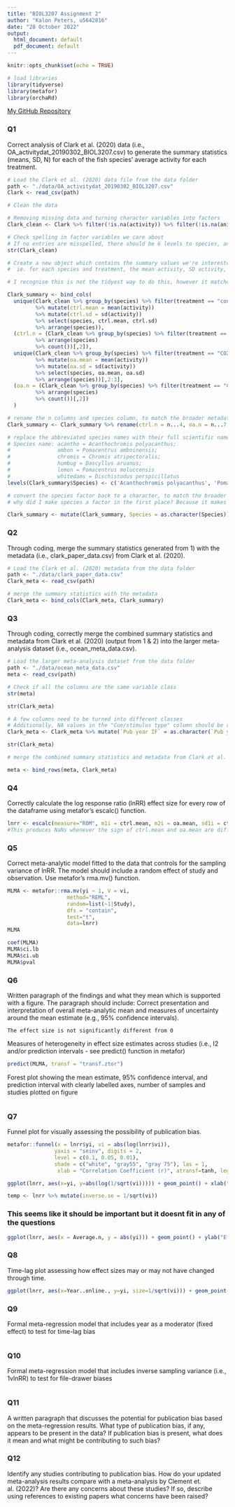 ```yaml
---
title: "BIOL3207 Assignment 2"
author: "Kalon Peters, u5642816"
date: "28 October 2022"
output:
  html_document: default
  pdf_document: default
---
```


```r
knitr::opts_chunk$set(echo = TRUE)
```

```r
# load libraries
library(tidyverse)
library(metafor)
library(orchaRd)
```

[My GitHub Repository](https://github.com/kpet0008/u5642816_Biol3207_Assignment_2)

### Q1
Correct analysis of Clark et al. (2020) data (i.e., OA_activitydat_20190302_BIOL3207.csv) to generate the summary statistics (means, SD, N) for each of the fish species’ average activity for each treatment.
```r
# Load the Clark et al. (2020) data file from the data folder
path <- "./data/OA_activitydat_20190302_BIOL3207.csv"
Clark <- read_csv(path)
```

```r
# Clean the data

# Removing missing data and turning character variables into factors
Clark_clean <- Clark %>% filter(!is.na(activity)) %>% filter(!is.na(animal_id)) %>% mutate(across(where(is.character), factor))

# Check spelling in factor variables we care about
# If no entries are misspelled, there should be 6 levels to species, and 2 to treatment
str(Clark_clean)

```

```r
# Create a new object which contains the summary values we're interested in
#  ie. for each species and treatment, the mean activity, SD activity, and n

# I recognise this is not the tidyest way to do this, however it matches the format of the metadata data set

Clark_summary <- bind_cols(
  unique(Clark_clean %>% group_by(species) %>% filter(treatment == "control") 
         %>% mutate(ctrl.mean = mean(activity)) 
         %>% mutate(ctrl.sd = sd(activity)) 
         %>% select(species, ctrl.mean, ctrl.sd) 
         %>% arrange(species)), 
  (ctrl.n = (Clark_clean %>% group_by(species) %>% filter(treatment == "control") 
         %>% arrange(species)
         %>% count())[,2]), 
  unique(Clark_clean %>% group_by(species) %>% filter(treatment == "CO2") 
         %>% mutate(oa.mean = mean(activity)) 
         %>% mutate(oa.sd = sd(activity)) 
         %>% select(species, oa.mean, oa.sd) 
         %>% arrange(species))[,2:3], 
  (oa.n = (Clark_clean %>% group_by(species) %>% filter(treatment == "CO2") 
         %>% arrange(species) 
         %>% count())[,2])
  )

# rename the n columns and species column, to match the broader metadata data set used later
Clark_summary <- Clark_summary %>% rename(ctrl.n = n...4, oa.n = n...7, Species = species)

# replace the abbreviated species names with their full scientific names, to match the broader metadata data set used later
# Species name: acantho = Acanthochromis polyacanthus; 
#               ambon = Pomacentrus amboinensis; 
#               chromis = Chromis atripectoralis; 
#               humbug = Dascyllus aruanus; 
#               lemon = Pomacentrus moluccensis	
#               whitedams = Dischistodus perspicillatus
levels(Clark_summary$Species) <- c('Acanthochromis polyacanthus', 'Pomacentrus amboinensis', 'Chromis atripectoralis', 'Dascyllus aruanus', 'Pomacentrus moluccensis', 'Dischistodus perspicillatus')

# convert the species factor back to a character, to match the broader metadata data set used later
# why did I make species a factor in the first place? Because it makes renaming it much cleaner, and to make it easier to find any possible spelling errors in the data.

Clark_summary <- mutate(Clark_summary, Species = as.character(Species))
```


### Q2
Through coding, merge the summary statistics generated from 1) with the metadata (i.e., clark_paper_data.csv) from Clark et al. (2020).
```r
# Load the Clark et al. (2020) metadata from the data folder
path <- "./data/clark_paper_data.csv"
Clark_meta <- read_csv(path)
```

```r
# merge the summary statistics with the metadata
Clark_meta <- bind_cols(Clark_meta, Clark_summary)
```

### Q3
Through coding, correctly merge the combined summary statistics and metadata from Clark et al. (2020) (output from 1 & 2) into the larger meta-analysis dataset (i.e., ocean_meta_data.csv).
```r
# Load the larger meta-analysis dataset from the data folder
path <- "./data/ocean_meta_data.csv"
meta <- read_csv(path)
```

```r
# Check if all the columns are the same variable class
str(meta)
```
```r
str(Clark_meta)
```

```r
# A few columns need to be turned into different classes
# Additionally, NA values in the "Cue/stimulus type" column should be replaced with '-' to match the rest of the data set.
Clark_meta <- Clark_meta %>% mutate(`Pub year IF` = as.character(`Pub year IF`)) %>% mutate(`2017 IF`= as.character(`2017 IF`)) %>% mutate(`Env cue/stimulus?` = as.character(`Env cue/stimulus?`)) %>% mutate(`Cue/stimulus type` = as.character(`Cue/stimulus type`)) %>% mutate(`Cue/stimulus type` = replace_na(`Cue/stimulus type`, "-"))

str(Clark_meta)

```

```r
# merge the combined summary statistics and metadata from Clark et al. (2020) into the larger meta-analysis dataset

meta <- bind_rows(meta, Clark_meta)
```

### Q4
Correctly calculate the log response ratio (lnRR) effect size for every row of the dataframe using metafor’s escalc() function.
```r
lnrr <- escalc(measure="ROM", m1i = ctrl.mean, m2i = oa.mean, sd1i = ctrl.sd, sd2i = oa.sd, n1i = ctrl.n, n2i = oa.n, data=meta)
#This produces NaNs whenever the sign of ctrl.mean and oa.mean are different.
```

### Q5
Correct meta-analytic model fitted to the data that controls for the sampling variance of lnRR. The model should include a random effect of study and observation. Use metafor’s rma.mv() function.
```r
MLMA <- metafor::rma.mv(yi ~ 1, V = vi, 
                   method="REML",
                   random=list(~1|Study), 
                   dfs = "contain",
                   test="t",
                   data=lnrr)
MLMA
```
```r
coef(MLMA)
MLMA$ci.lb
MLMA$ci.ub
MLMA$pval
```



### Q6
Written paragraph of the findings and what they mean which is supported with a figure. The paragraph should include:
  Correct presentation and interpretation of overall meta-analytic mean and measures of uncertainty around the mean estimate (e.g., 95% confidence intervals).

```{}
The effect size is not significantly different from 0
```

  Measures of heterogeneity in effect size estimates across studies (i.e., I2 and/or prediction intervals - see predict() function in metafor)
```r
predict(MLMA, transf = "transf.ztor")
```
 
  Forest plot showing the mean estimate, 95% confidence interval, and prediction interval with clearly labelled axes, number of samples and studies plotted on figure
```r

```



### Q7
Funnel plot for visually assessing the possibility of publication bias.
```r
metafor::funnel(x = lnrr$yi, vi = abs(log(lnrr$vi)), 
               yaxis = "seinv", digits = 2,
               level = c(0.1, 0.05, 0.01),
               shade = c("white", "gray55", "gray 75"), las = 1, 
                xlab = "Correlation Coefficient (r)", atransf=tanh, legend = TRUE)
```
```r
ggplot(lnrr, aes(x=yi, y=abs(log(1/sqrt(vi))))) + geom_point() + xlab("Correlation Coefficient (r)") + ylab("Inverse Standard Error")
```
```r
temp <- lnrr %>% mutate(inverse.se = 1/sqrt(vi))
```


### This seems like it should be important but it doesnt fit in any of the questions
```r
ggplot(lnrr, aes(x = Average.n, y = abs(yi))) + geom_point() + ylab("Effect size magnitude (lnRR)") + xlab("Mean sample size")
```


### Q8
Time-lag plot assessing how effect sizes may or may not have changed through time.
```r
ggplot(lnrr, aes(x=Year..online., y=yi, size=1/sqrt(vi))) + geom_point(alpha=0.5) + geom_smooth(method = "lm", show.legend = F) + labs(size="Inverse Sampling Variance") + ylab("Effect Size")
```

### Q9
Formal meta-regression model that includes year as a moderator (fixed effect) to test for time-lag bias
```r

```

### Q10
Formal meta-regression model that includes inverse sampling variance (i.e., 1vlnRR) to test for file-drawer biases
```r

```

### Q11
A written paragraph that discusses the potential for publication bias based on the meta-regression results. What type of publication bias, if any, appears to be present in the data? If publication bias is present, what does it mean and what might be contributing to such bias?

### Q12
Identify any studies contributing to publication bias. How do your updated meta-analysis results compare with a meta-analysis by Clement et. al. (2022)? Are there any concerns about these studies? If so, describe using references to existing papers what concerns have been raised?








